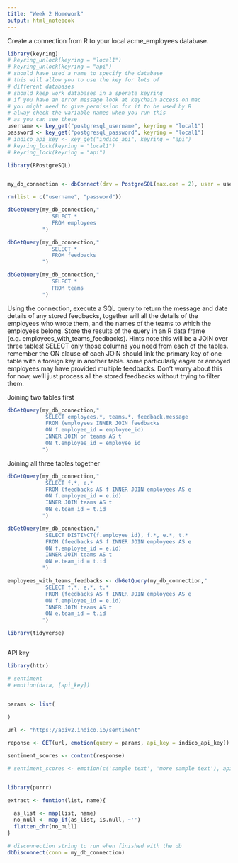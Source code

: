 ```yaml
---
title: "Week 2 Homework"
output: html_notebook
---
```



Create a connection from R to your local acme_employees database.
```r
library(keyring)
# keyring_unlock(keyring = "local1")
# keyring_unlock(keyring = "api")
# should have used a name to specify the database
# this will allow you to use the key for lots of
# different databases
# should keep work databases in a sperate keyring
# if you have an error message look at keychain access on mac
# you might need to give permission for it to be used by R
# alway check the variable names when you run this
# as you can see these
username <- key_get("postgresql_username", keyring = "local1")
password <- key_get("postgresql_password", keyring = "local1")
# indico_api_key <- key_get("indico_api", keyring = "api")
# keyring_lock(keyring = "local1")
# keyring_lock(keyring = "api")

library(RPostgreSQL)


my_db_connection <- dbConnect(drv = PostgreSQL(max.con = 2), user = username, password = password, dbname = "acme_employees", host = "localhost")

rm(list = c("username", "password"))


```


```r
dbGetQuery(my_db_connection,"
              SELECT * 
              FROM employees
           ")
```

```r
dbGetQuery(my_db_connection,"
              SELECT * 
              FROM feedbacks
           ")
```

```r
dbGetQuery(my_db_connection,"
              SELECT * 
              FROM teams
           ")
```



Using the connection, execute a SQL query to return the message and date details of any stored feedbacks, together will all the details of the employees who wrote them, and the names of the teams to which the employees belong. Store the results of the query in an R data frame (e.g. employees_with_teams_feedbacks).
Hints
note this will be a JOIN over three tables!
SELECT only those columns you need from each of the tables.
remember the ON clause of each JOIN should link the primary key of one table with a foreign key in another table.
some particularly eager or annoyed employees may have provided multiple feedbacks. Don’t worry about this for now, we’ll just process all the stored feedbacks without trying to filter them.

Joining two tables first
```r
dbGetQuery(my_db_connection,"
            SELECT employees.*, teams.*, feedback.message
            FROM (employees INNER JOIN feedbacks
            ON f.employee_id = employee_id)
            INNER JOIN on teams AS t
            ON t.employee_id = employee_id
           ")
```

Joining all three tables together
```r
dbGetQuery(my_db_connection,"
            SELECT f.*, e.*
            FROM (feedbacks AS f INNER JOIN employees AS e
            ON f.employee_id = e.id)
            INNER JOIN teams AS t 
            ON e.team_id = t.id
           ")
```

```r
dbGetQuery(my_db_connection,"
            SELECT DISTINCT(f.employee_id), f.*, e.*, t.*
            FROM (feedbacks AS f INNER JOIN employees AS e
            ON f.employee_id = e.id)
            INNER JOIN teams AS t 
            ON e.team_id = t.id
           ")
```


```r
employees_with_teams_feedbacks <- dbGetQuery(my_db_connection,"
            SELECT f.*, e.*, t.*
            FROM (feedbacks AS f INNER JOIN employees AS e
            ON f.employee_id = e.id)
            INNER JOIN teams AS t 
            ON e.team_id = t.id
           ")
```

```r
library(tidyverse)
```

```r

```

API key

```r
library(httr)

# sentiment
# emotion(data, [api_key])


params <- list(
  
)

url <- "https://apiv2.indico.io/sentiment"

reponse <- GET(url, emotion(query = params, api_key = indico_api_key))

sentiment_scores <- content(response)

# sentiment_scores <- emotion(c('sample text', 'more sample text'), api_key = api)



```

```r
library(purrr)

extract <- funtion(list, name){
  
  as_list <- map(list, name)
  no_null <- map_if(as_list, is.null, ~'')
  flatten_chr(no_null)
}
```





```r
# disconnection string to run when finished with the db
dbDisconnect(conn = my_db_connection)
```

